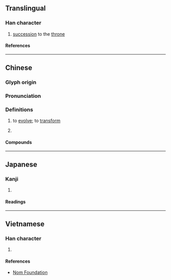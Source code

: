 {{character info}}
==Translingual==

===Han character===
{{Han char|rn=38|rad=女|as=13|sn=16|four=40416|canj=VYWM|ids=⿰女亶}}

# [[succession]] to the [[throne]]

====References====
{{Han ref|kx=0272.080|dkj=06771|dj=0540.080|hdz=21085.010|uh=5B17}}

----

==Chinese==
{{zh-forms}}

===Glyph origin===
{{Han etym}}

===Pronunciation===
{{zh-pron
|m=shàn
|c=sin6
|mc=y
|oc=y
|cat=
}}

===Definitions===
{{zh-hanzi}}

# {{lb|zh|literary}} to [[evolve]]; to [[transform]]
# {{lb|zh|literary}} {{zh-alt-form|禪|to abdicate and pass the throne}}

====Compounds====
{{zh-der|嬗變|嬗遞|遞嬗}}

----

==Japanese==

===Kanji===
{{ja-kanji|grade=|rs=女13}}

# {{rfdef|ja|sort=女13}}

====Readings====
{{ja-readings
|on=せん, ぜん, たん
|kun=ゆるい
}}

----

==Vietnamese==

===Han character===
{{vi-readings|rs=女13|reading=thiện}}

# {{rfdef|vi|sort=女13}}

====References====
* [http://nomfoundation.org/common/nom_details.php?codepoint=5b17 Nom Foundation]